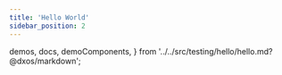 ```yaml
---
title: 'Hello World'
sidebar_position: 2
---
```


  demos,
  docs,
  demoComponents,
} from '../../src/testing/hello/hello.md?@dxos/markdown';

<MarkdownDocs
  demos={demos}
  docs={docs}
  demoComponents={demoComponents} />
